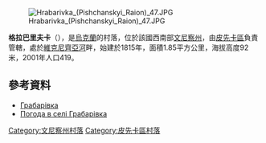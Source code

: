 [[Image:Hrabarivka_(Pishchanskyi_Raion)_47.JPG|right]]

'''格拉巴里夫卡'''（{{lang-uk|Грабарівка}}），是[[烏克蘭|烏克蘭]]的村落，位於該國西南部[[文尼察州|文尼察州]]，由[[皮先卡區|皮先卡區]]負責管轄，處於[[維克尼齊亞河|維克尼齊亞河]]畔，始建於1815年，面積1.85平方公里，海拔高度92米，2001年人口419。

{{coord|48|9|52|N|28|38|32|E|scale:30000|display=title}}

==參考資料==
*[http://w1.c1.rada.gov.ua/pls/z7502/A005?rdat1=27.09.2012&rf7571=2720 Грабарівка]{{dead link|date=2018年3月 |bot=InternetArchiveBot |fix-attempted=yes }}
* [http://weather.in.ua/ua/vinnickaja/5744 Погода в селі Грабарівка] {{Wayback|url=http://weather.in.ua/ua/vinnickaja/5744 |date=20181013014328 }}

[[Category:文尼察州村落|Category:文尼察州村落]]
[[Category:皮先卡區村落|Category:皮先卡區村落]]


{{Vinnytsia-geo-stub}}